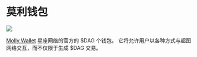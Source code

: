 
# 莫利钱包

<p style={{"text-align": "center"}}>
   <img src="/img/showcase/mollywallet.png"></img><br/>
</p>

[Molly Wallet](https://github.com/grvlle/constellation_wallet/) 星座网络的官方的 $DAG 个钱包。 它将允许用户以各种方式与超图网络交互，而不仅限于生成 $DAG 交易。

